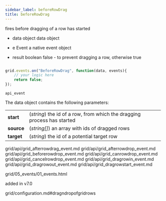 ```yaml
---
sidebar_label: beforeRowDrag
title: beforeRowDrag
---
```



          


<Short>
 fires before dragging of a row has started
	

</Short>



- data		object		data object
- e		    Event		a native event object



- result	boolean		false - to prevent dragging a row, otherwise true


~~~js

grid.events.on("BeforeRowDrag", function(data, events){
	// your logic here
    return false;
});


~~~
	api_event

<Descr>


The data object contains the following parameters:

<table class="webixdoc_links">
	<tbody>
        <tr>
			<td class="webixdoc_links0"><b>start</b></td>
			<td>(<i>string</i>) the id of a row, from which the dragging process has started</td>
		</tr>
        <tr>
			<td class="webixdoc_links0"><b>source</b></td>
			<td>(<i>string[]</i>) an array with ids of dragged rows</td>
		</tr>
        <tr>
			<td class="webixdoc_links0"><b>target</b></td>
			<td>(<i>string</i>) the id of a potential target row</td>
		</tr>
    </tbody>
</table>




</Descr>



grid/api/grid_afterrowdrag_event.md
grid/api/grid_afterrowdrop_event.md
grid/api/grid_beforerowdrop_event.md
grid/api/grid_canrowdrop_event.md
grid/api/grid_cancelrowdrop_event.md
grid/api/grid_dragrowin_event.md
grid/api/grid_dragrowout_event.md
grid/api/grid_dragrowstart_event.md

 grid/05_events/01_events.html	

 added in v7.0

 grid/configuration.md#dragndropofgridrows


